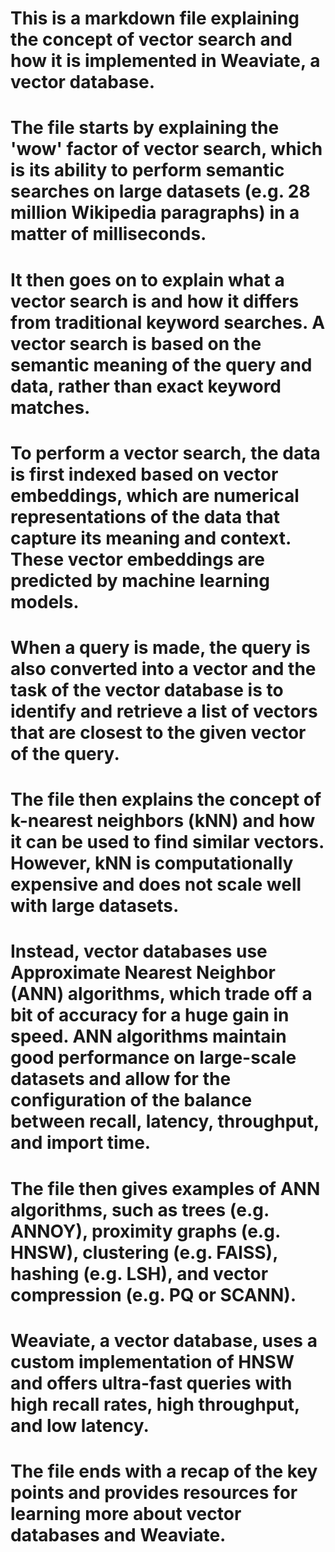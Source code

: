 # This is a markdown file explaining the concept of vector search and how it is implemented in Weaviate, a vector database.

# The file starts by explaining the 'wow' factor of vector search, which is its ability to perform semantic searches on large datasets (e.g. 28 million Wikipedia paragraphs) in a matter of milliseconds.

# It then goes on to explain what a vector search is and how it differs from traditional keyword searches. A vector search is based on the semantic meaning of the query and data, rather than exact keyword matches.

# To perform a vector search, the data is first indexed based on vector embeddings, which are numerical representations of the data that capture its meaning and context. These vector embeddings are predicted by machine learning models.

# When a query is made, the query is also converted into a vector and the task of the vector database is to identify and retrieve a list of vectors that are closest to the given vector of the query.

# The file then explains the concept of k-nearest neighbors (kNN) and how it can be used to find similar vectors. However, kNN is computationally expensive and does not scale well with large datasets.

# Instead, vector databases use Approximate Nearest Neighbor (ANN) algorithms, which trade off a bit of accuracy for a huge gain in speed. ANN algorithms maintain good performance on large-scale datasets and allow for the configuration of the balance between recall, latency, throughput, and import time.

# The file then gives examples of ANN algorithms, such as trees (e.g. ANNOY), proximity graphs (e.g. HNSW), clustering (e.g. FAISS), hashing (e.g. LSH), and vector compression (e.g. PQ or SCANN).

# Weaviate, a vector database, uses a custom implementation of HNSW and offers ultra-fast queries with high recall rates, high throughput, and low latency.

# The file ends with a recap of the key points and provides resources for learning more about vector databases and Weaviate.

